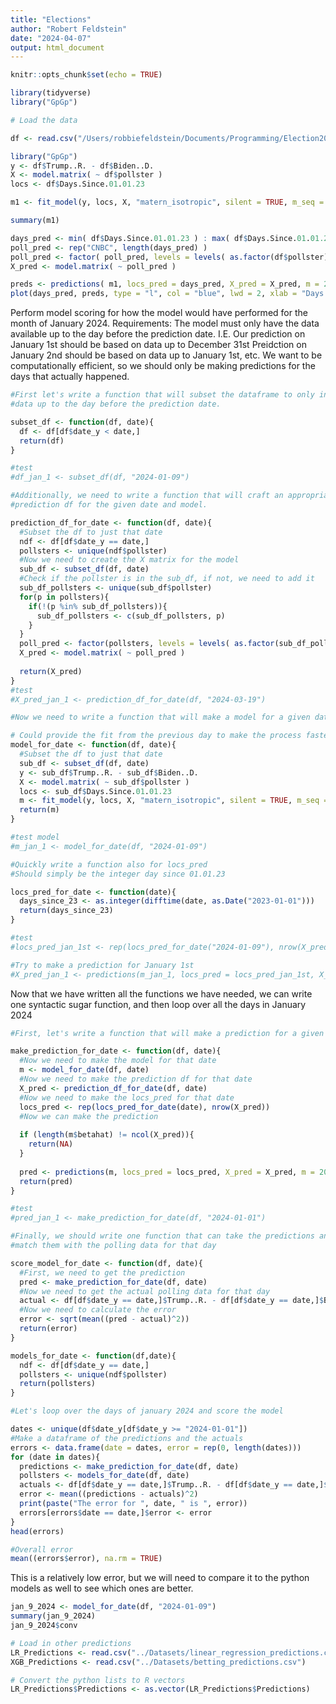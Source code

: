 ```yaml
---
title: "Elections"
author: "Robert Feldstein"
date: "2024-04-07"
output: html_document
---
```


```r
knitr::opts_chunk$set(echo = TRUE)
```

```r
library(tidyverse)
library("GpGp")
```

```r
# Load the data

df <- read.csv("/Users/robbiefeldstein/Documents/Programming/Election2024/RFolder/merged.csv")

library("GpGp")
y <- df$Trump..R. - df$Biden..D.
X <- model.matrix( ~ df$pollster )
locs <- df$Days.Since.01.01.23

m1 <- fit_model(y, locs, X, "matern_isotropic", silent = TRUE, m_seq = 50)

summary(m1)

days_pred <- min( df$Days.Since.01.01.23 ) : max( df$Days.Since.01.01.23 ) 
poll_pred <- rep("CNBC", length(days_pred) )
poll_pred <- factor( poll_pred, levels = levels( as.factor(df$pollster) ) )
X_pred <- model.matrix( ~ poll_pred )

preds <- predictions( m1, locs_pred = days_pred, X_pred = X_pred, m = 200 )
plot(days_pred, preds, type = "l", col = "blue", lwd = 2, xlab = "Days since 01.01.23", ylab = "Trump - Biden" )
```

Perform model scoring for how the model would have performed for the month
of January 2024.
Requirements: The model must only have the data available up to the day before 
the prediction date.
I.E. Our prediction on January 1st should be based on data up to December 31st
Preidction on January 2nd should be based on data up to January 1st, etc. 
We want to be computationally efficient, so we should only be making predictions
for the days that actually happened. 


```r
#First let's write a function that will subset the dataframe to only include the
#data up to the day before the prediction date.

subset_df <- function(df, date){
  df <- df[df$date_y < date,]
  return(df)
}

#test
#df_jan_1 <- subset_df(df, "2024-01-09")

#Additionally, we need to write a function that will craft an appropriate 
#prediction df for the given date and model. 

prediction_df_for_date <- function(df, date){
  #Subset the df to just that date 
  ndf <- df[df$date_y == date,]
  pollsters <- unique(ndf$pollster)
  #Now we need to create the X matrix for the model
  sub_df <- subset_df(df, date)
  #Check if the pollster is in the sub_df, if not, we need to add it
  sub_df_pollsters <- unique(sub_df$pollster)
  for(p in pollsters){
    if(!(p %in% sub_df_pollsters)){
      sub_df_pollsters <- c(sub_df_pollsters, p)
    }
  }
  poll_pred <- factor(pollsters, levels = levels( as.factor(sub_df_pollsters)))
  X_pred <- model.matrix( ~ poll_pred )
  
  return(X_pred)
}
#test
#X_pred_jan_1 <- prediction_df_for_date(df, "2024-03-19")

#Now we need to write a function that will make a model for a given date

# Could provide the fit from the previous day to make the process faster
model_for_date <- function(df, date){
  #Subset the df to just that date 
  sub_df <- subset_df(df, date)
  y <- sub_df$Trump..R. - sub_df$Biden..D.
  X <- model.matrix( ~ sub_df$pollster )
  locs <- sub_df$Days.Since.01.01.23
  m <- fit_model(y, locs, X, "matern_isotropic", silent = TRUE, m_seq = 50, reorder=F)
  return(m)
}

#test model
#m_jan_1 <- model_for_date(df, "2024-01-09")

#Quickly write a function also for locs_pred
#Should simply be the integer day since 01.01.23

locs_pred_for_date <- function(date){
  days_since_23 <- as.integer(difftime(date, as.Date("2023-01-01")))
  return(days_since_23)
}

#test
#locs_pred_jan_1st <- rep(locs_pred_for_date("2024-01-09"), nrow(X_pred_jan_1))

#Try to make a prediction for January 1st
#X_pred_jan_1 <- predictions(m_jan_1, locs_pred = locs_pred_jan_1st, X_pred = X_pred_jan_1, m = 50)

```


Now that we have written all the functions we have needed, we can write one
syntactic sugar function, and then loop over all the days in January 2024

```r

#First, let's write a function that will make a prediction for a given date

make_prediction_for_date <- function(df, date){
  #Now we need to make the model for that date
  m <- model_for_date(df, date)
  #Now we need to make the prediction df for that date
  X_pred <- prediction_df_for_date(df, date)
  #Now we need to make the locs_pred for that date
  locs_pred <- rep(locs_pred_for_date(date), nrow(X_pred))
  #Now we can make the prediction
  
  if (length(m$betahat) != ncol(X_pred)){
    return(NA)
  }
  
  pred <- predictions(m, locs_pred = locs_pred, X_pred = X_pred, m = 200)
  return(pred)
}

#test
#pred_jan_1 <- make_prediction_for_date(df, "2024-01-01")

#Finally, we should write one function that can take the predictions and 
#match them with the polling data for that day

score_model_for_date <- function(df, date){
  #First, we need to get the prediction
  pred <- make_prediction_for_date(df, date)
  #Now we need to get the actual polling data for that day
  actual <- df[df$date_y == date,]$Trump..R. - df[df$date_y == date,]$Biden..D.
  #Now we need to calculate the error
  error <- sqrt(mean((pred - actual)^2))
  return(error)
}

models_for_date <- function(df,date){
  ndf <- df[df$date_y == date,]
  pollsters <- unique(ndf$pollster)
  return(pollsters)
}

```

```r
#Let's loop over the days of january 2024 and score the model

dates <- unique(df$date_y[df$date_y >= "2024-01-01"])
#Make a dataframe of the predictions and the actuals
errors <- data.frame(date = dates, error = rep(0, length(dates)))
for (date in dates){
  predictions <- make_prediction_for_date(df, date)
  pollsters <- models_for_date(df, date)
  actuals <- df[df$date_y == date,]$Trump..R. - df[df$date_y == date,]$Biden..D.
  error <- mean((predictions - actuals)^2)
  print(paste("The error for ", date, " is ", error))
  errors[errors$date == date,]$error <- error
}
head(errors)
```
```r
#Overall error
mean((errors$error), na.rm = TRUE)
```

This is a relatively low error, but we will need to compare it to the python
models as well to see which ones are better. 

```r

jan_9_2024 <- model_for_date(df, "2024-01-09")
summary(jan_9_2024)
jan_9_2024$conv
```

```r
# Load in other predictions
LR_Predictions <- read.csv("../Datasets/linear_regression_predictions.csv")
XGB_Predictions <- read.csv("../Datasets/betting_predictions.csv")

```


```r
# Convert the python lists to R vectors
LR_Predictions$Predictions <- as.vector(LR_Predictions$Predictions)
```

